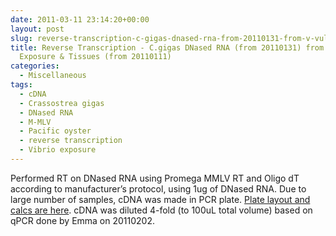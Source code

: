 ```yaml
---
date: 2011-03-11 23:14:20+00:00
layout: post
slug: reverse-transcription-c-gigas-dnased-rna-from-20110131-from-v-vulnificus-exposure-tissues-from-20110111
title: Reverse Transcription - C.gigas DNased RNA (from 20110131) from V.vulnificus
  Exposure & Tissues (from 20110111)
categories:
  - Miscellaneous
tags:
  - cDNA
  - Crassostrea gigas
  - DNased RNA
  - M-MLV
  - Pacific oyster
  - reverse transcription
  - Vibrio exposure
---
```


Performed RT on DNased RNA using Promega MMLV RT and Oligo dT according to manufacturer's protocol, using 1ug of DNased RNA. Due to large number of samples, cDNA was made in PCR plate. [Plate layout and calcs are here](https://spreadsheets0.google.com/ccc?hl=en&hl=en&key=tGdgxaN5NchLx8wNDKAdWzg&authkey=CMrM2CM#gid=0). cDNA was diluted 4-fold (to 100uL total volume) based on qPCR done by Emma on 20110202.
